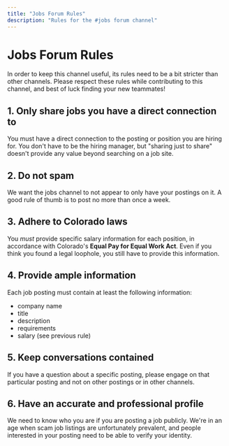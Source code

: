 ```yaml
---
title: "Jobs Forum Rules"
description: "Rules for the #jobs forum channel"
---
```


# Jobs Forum Rules

In order to keep this channel useful, its rules need to be a bit stricter than other channels. Please respect these rules while contributing to this channel, and best of luck finding your new teammates!

## 1. Only share jobs you have a direct connection to

You must have a direct connection to the posting or position you are hiring for. You don't have to be the hiring manager, but "sharing just to share" doesn't provide any value beyond searching on a job site.

## 2. Do not spam

We want the jobs channel to not appear to only have your postings on it. A good rule of thumb is to post no more than once a week.

## 3. Adhere to Colorado laws

You _must_ provide specific salary information for each position, in accordance with Colorado's **Equal Pay for Equal Work Act**. Even if you think you found a legal loophole, you still have to provide this information.

## 4. Provide ample information

Each job posting must contain at least the following information:

- company name
- title
- description
- requirements
- salary (see previous rule)

## 5. Keep conversations contained

If you have a question about a specific posting, please engage on that particular posting and not on other postings or in other channels.

## 6. Have an accurate and professional profile

We need to know who you are if you are posting a job publicly. We're in an age when scam job listings are unfortunately prevalent, and people interested in your posting need to be able to verify your identity.

